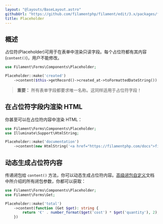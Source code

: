 ```yaml
---
layout: "@layouts/BaseLayout.astro"
githubUrl: "https://github.com/filamentphp/filament/edit/3.x/packages/forms/docs/04-layout/07-placeholder.md"
title: Placeholder
---
```


## 概述

占位符(Placeholder)可用于在表单中渲染只读字段。每个占位符都有其内容(`content()`)，用户不能修改。

```php
use Filament\Forms\Components\Placeholder;

Placeholder::make('created')
    ->content($this->getRecord()->created_at->toFormattedDateString())
```

<AutoScreenshot name="forms/layout/placeholder/simple" alt="Placeholder" version="3.x" />

> **重要：** 所有表单字段都要求唯一名称。这同样适用于占位符字段！

## 在占位符字段内渲染 HTML

你甚至可以在占位符内容中渲染 HTML：

```php
use Filament\Forms\Components\Placeholder;
use Illuminate\Support\HtmlString;

Placeholder::make('documentation')
    ->content(new HtmlString('<a href="https://filamentphp.com/docs">filamentphp.com</a>'))
```

## 动态生成占位符内容

传递闭包给 `content()` 方法，你可以动态生成占位符内容。[高级闭包自定义](../advanced#闭包自定义)文档中所介绍的所有闭包参数，你都可以获取：

```php
use Filament\Forms\Components\Placeholder;
use Filament\Forms\Get;

Placeholder::make('total')
    ->content(function (Get $get): string {
        return '€' . number_format($get('cost') * $get('quantity'), 2);
    })
```
